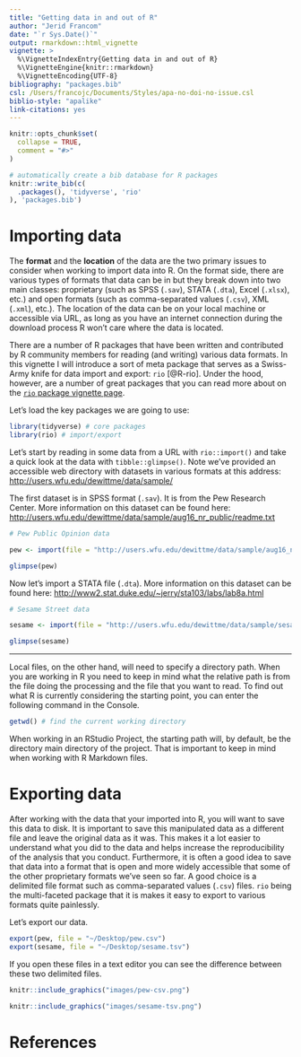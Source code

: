 ```yaml
---
title: "Getting data in and out of R"
author: "Jerid Francom"
date: "`r Sys.Date()`"
output: rmarkdown::html_vignette
vignette: >
  %\VignetteIndexEntry{Getting data in and out of R}
  %\VignetteEngine{knitr::rmarkdown}
  %\VignetteEncoding{UTF-8}
bibliography: "packages.bib"
csl: /Users/francojc/Documents/Styles/apa-no-doi-no-issue.csl
biblio-style: "apalike"
link-citations: yes
---
```


```r
knitr::opts_chunk$set(
  collapse = TRUE,
  comment = "#>"
)
```

```r
# automatically create a bib database for R packages
knitr::write_bib(c(
  .packages(), 'tidyverse', 'rio'
), 'packages.bib')
```

# Importing data

The **format** and the **location** of the data are the two primary issues to consider when working to import data into R. On the format side, there are various types of formats that data can be in but they break down into two main classes: proprietary (such as SPSS (`.sav`), STATA (`.dta`), Excel (`.xlsx`), etc.) and open formats (such as comma-separated values (`.csv`), XML (`.xml`), etc.). The location of the data can be on your local machine or accessible via URL, as long as you have an internet connection during the download process R won't care where the data is located.

There are a number of R packages that have been written and contributed by R community members for reading (and writing) various data formats. In this vignette I will introduce a sort of meta package that serves as a Swiss-Army knife for data import and export: `rio` [@R-rio]. Under the hood, however, are a number of great packages that you can read more about on the [`rio` package vignette page](https://cran.r-project.org/web/packages/rio/vignettes/rio.html).

Let's load the key packages we are going to use: 

```r
library(tidyverse) # core packages 
library(rio) # import/export 
```

Let's start by reading in some data from a URL with `rio::import()` and take a quick look at the data with `tibble::glimpse()`. Note we've provided an accessible web directory with datasets in various formats at this address: [http://users.wfu.edu/dewittme/data/sample/](http://users.wfu.edu/dewittme/data/sample/)

The first dataset is in SPSS format (`.sav`). It is from the Pew Research Center. More information on this dataset can be found here: [http://users.wfu.edu/dewittme/data/sample/aug16_nr_public/readme.txt](http://users.wfu.edu/dewittme/data/sample/aug16_nr_public/readme.txt)

```r
# Pew Public Opinion data

pew <- import(file = "http://users.wfu.edu/dewittme/data/sample/aug16_nr_public/Aug16_nr_public.sav")

glimpse(pew)
```

Now let's import a STATA file (`.dta`). More information on this dataset can be found here: [http://www2.stat.duke.edu/~jerry/sta103/labs/lab8a.html](http://www2.stat.duke.edu/~jerry/sta103/labs/lab8a.html)

```r
# Sesame Street data

sesame <- import(file = "http://users.wfu.edu/dewittme/data/sample/sesame.dta")

glimpse(sesame)
```

<!-- Note that an Excel file will often contain various 'sheets'. You will need to specify which of these sheets you would like to import.  -->

----

Local files, on the other hand, will need to specify a directory path. When you are working in R you need to keep in mind what the relative path is from the file doing the processing and the file that you want to read. To find out what R is currently considering the starting point, you can enter the following command in the Console. 

```r
getwd() # find the current working directory
```

When working in an RStudio Project, the starting path will, by default, be the directory main directory of the project. That is important to keep in mind when working with R Markdown files. 

# Exporting data

After working with the data that your imported into R, you will want to save this data to disk. It is important to save this manipulated data as a different file and leave the original data as it was. This makes it a lot easier to understand what you did to the data and helps increase the reproducibility of the analysis that you conduct. Furthermore, it is often a good idea to save that data into a format that is open and more widely accessible that some of the other proprietary formats we've seen so far. A good choice is a delimited file format such as comma-separated values (`.csv`) files. `rio` being the multi-faceted package that it is makes it easy to export to various formats quite painlessly. 

Let's export our data. 

```r
export(pew, file = "~/Desktop/pew.csv")
export(sesame, file = "~/Desktop/sesame.tsv")
```

If you open these files in a text editor you can see the difference between these two delimited files.

```r
knitr::include_graphics("images/pew-csv.png")
```

```r
knitr::include_graphics("images/sesame-tsv.png")
```

# References
